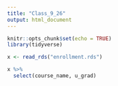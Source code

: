 ```yaml
---
title: "Class_9_26"
output: html_document
---
```


```r
knitr::opts_chunk$set(echo = TRUE)
library(tidyverse)
```

```r
x <- read_rds("enrollment.rds")

x %>% 
  select(course_name, u_grad)
```

